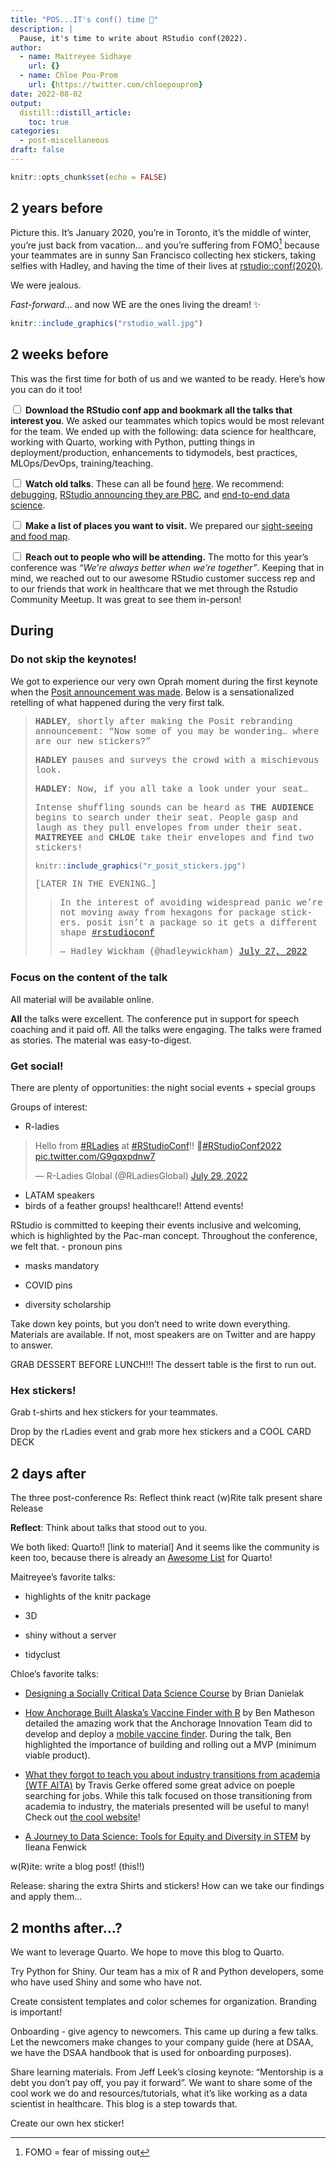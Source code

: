 ```yaml
---
title: "POS...IT's conf() time 🥁"
description: |
  Pause, it's time to write about RStudio conf(2022).
author:
  - name: Maitreyee Sidhaye 
    url: {}
  - name: Chloe Pou-Prom
    url: {https://twitter.com/chloepouprom}
date: 2022-08-02
output:
  distill::distill_article:
    toc: true
categories:
  - post-miscellaneous
draft: false
---
```



```r
knitr::opts_chunk$set(echo = FALSE)
```

## 2 years before

Picture this. It's January 2020, you're in Toronto, it's the middle of winter, you're just back from vacation... and you're suffering from FOMO^[FOMO = fear of missing out] because your teammates are in sunny San Francisco collecting hex stickers, taking selfies with Hadley, and having the time of their lives at [rstudio::conf(2020)](https://www.rstudio.com/resources/rstudioconf-2020/).

We were jealous.

_Fast-forward_... and now WE are the ones living the dream! ✨

```r
knitr::include_graphics("rstudio_wall.jpg")
```

## 2 weeks before

This was the first time for both of us and we wanted to be ready. Here's how you can do it too!

<input type="checkbox" unchecked>  **Download the RStudio conf app and bookmark all the talks that interest you**. We asked our teammates which topics would be most relevant for the team. We ended up with the following: data science for healthcare, working with Quarto, working with Python, putting things in deployment/production, enhancements to tidymodels, best practices, MLOps/DevOps, training/teaching.</input>

<input type="checkbox" unchecked> **Watch old talks**. These can all be found [here](https://www.rstudio.com/resources/rstudioconf-2020/). We recommend: [debugging](), [RStudio announcing they are PBC](https://www.rstudio.com/resources/rstudioconf-2020/open-source-software-for-data-science/), and [end-to-end data science](https://www.rstudio.com/resources/rstudioconf-2020/deploying-end-to-end-data-science-with-shiny-plumber-and-pins/).</input>

<input type="checkbox" unchecked>  **Make a list of places you want to visit.** We prepared our [sight-seeing and food map](https://goo.gl/maps/pfWeRWhJoPyZFg779). </input>

<input type="checkbox" unchecked>  **Reach out to people who will be attending.** The motto for this year's conference was _"We're always better when we’re together"_. Keeping that in mind, we reached out to our awesome RStudio customer success rep and to our friends that work in healthcare that we met through the Rstudio Community Meetup. It was great to see them in-person!</input>

## During

### Do not skip the keynotes!

We got to experience our very own Oprah moment during the first keynote when the [Posit announcement was made](). Below is a sensationalized retelling of what happened during the very first talk.

<div style="font-family: 'Courier New';"><blockquote>**HADLEY**, shortly after making the Posit rebranding announcement: "Now some of you may be wondering... where are our new stickers?"

**HADLEY** pauses and surveys the crowd with a mischievous look.

**HADLEY**: Now, if you all take a look under your seat...

Intense shuffling sounds can be heard as **THE AUDIENCE** begins to search under their seat. People gasp and laugh as they pull envelopes from under their seat. **MAITREYEE** and **CHLOE** take their envelopes and find two stickers!

```r
knitr::include_graphics("r_posit_stickers.jpg")
```

[LATER IN THE EVENING...]

<blockquote class="twitter-tweet"><p lang="en" dir="ltr">In the interest of avoiding widespread panic we’re not moving away from hexagons for package stickers. posit isn’t a package so it gets a different shape <a href="https://twitter.com/hashtag/rstudioconf?src=hash&amp;ref_src=twsrc%5Etfw">#rstudioconf</a></p>&mdash; Hadley Wickham (@hadleywickham) <a href="https://twitter.com/hadleywickham/status/1552290395454951424?ref_src=twsrc%5Etfw">July 27, 2022</a></blockquote> <script async src="https://platform.twitter.com/widgets.js" charset="utf-8"></script></blockquote></div>

### Focus on the content of the talk

All material will be available online.

**All** the talks were excellent. The conference put in support for speech coaching and it paid off. All the talks were engaging. The talks were framed as stories. The material was easy-to-digest. 




### Get social! 

There are plenty of opportunities: the night social events + special groups  

Groups of interest:

- R-ladies 

<blockquote class="twitter-tweet"><p lang="en" dir="ltr">Hello from <a href="https://twitter.com/hashtag/RLadies?src=hash&amp;ref_src=twsrc%5Etfw">#RLadies</a> at <a href="https://twitter.com/hashtag/RStudioConf?src=hash&amp;ref_src=twsrc%5Etfw">#RStudioConf</a>!! 👋<a href="https://twitter.com/hashtag/RStudioConf2022?src=hash&amp;ref_src=twsrc%5Etfw">#RStudioConf2022</a> <a href="https://t.co/G9gqxpdnw7">pic.twitter.com/G9gqxpdnw7</a></p>&mdash; R-Ladies Global (@RLadiesGlobal) <a href="https://twitter.com/RLadiesGlobal/status/1553030919828766728?ref_src=twsrc%5Etfw">July 29, 2022</a></blockquote> <script async src="https://platform.twitter.com/widgets.js" charset="utf-8"></script>

- LATAM speakers
- birds of a feather groups! healthcare!!
Attend events!

RStudio is committed to keeping their events inclusive and welcoming, which is highlighted by the Pac-man concept. Throughout the conference, we felt that.
- pronoun pins

- masks mandatory

- COVID pins

- diversity scholarship

Take down key points, but you don't need to write down everything. Materials are available. If not, most speakers are on Twitter and are happy to answer.

GRAB DESSERT BEFORE LUNCH!!! The dessert table is the first to run out.

### Hex stickers!

Grab t-shirts and hex stickers for your teammates.

Drop by the rLadies event and grab more hex stickers and a COOL CARD DECK

## 2 days after

The three post-conference Rs: 
Reflect think react
(w)Rite talk present 
share Release

**Reflect**: Think about talks that stood out to you.

We both liked: Quarto!! [link to material] And it seems like the community is keen too, because there is already an [Awesome List]() for Quarto!

Maitreyee's favorite talks:

- highlights of the knitr package

- 3D

- shiny without a server

- tidyclust 

Chloe's favorite talks:

- [Designing a Socially Critical Data Science Course](https://rstudioconf2022.sched.com/event/11iYY/designing-a-socially-critical-data-science-course) by Brian Danielak

- [How Anchorage Built Alaska's Vaccine Finder with R](https://rstudioconf2022.sched.com/event/11iYq/how-anchorage-built-alaskas-vaccine-finder-with-r) by Ben Matheson detailed the amazing work that the Anchorage Innovation Team did to develop and deploy a [mobile vaccine finder](https://anchoragecovidtest.org/). During the talk, Ben highlighted the importance of building and rolling out a MVP (minimum viable product).

- [What they forgot to teach you about industry transitions from academia (WTF AITA)](https://rstudioconf2022.sched.com/event/11iZQ/what-they-forgot-to-teach-you-about-industry-transitions-from-academia-wtf-aita) by Travis Gerke offered some great advice on poeple searching for jobs. While this talk focused on those transitioning from academia to industry, the materials presented will be useful to many! Check out [the cool website](https://wtf-aita.com/)! 

- [A Journey to Data Science: Tools for Equity and Diversity in STEM](https://rstudioconf2022.sched.com/event/11ib8/a-journey-to-data-science-tools-for-equity-and-diversity-in-stem) by Ileana Fenwick

w(R)ite: write a blog post! (this!!)

Release:
sharing the extra Shirts and stickers!
How can we take our findings and apply them...


## 2 months after...?

We want to leverage Quarto. We hope to move this blog to Quarto.

Try Python for Shiny. Our team has a mix of R and Python developers, some who have used Shiny and some who have not.

Create consistent templates and color schemes for organization. Branding is important!

Onboarding - give agency to newcomers. This came up during a few talks. Let the newcomers make changes to your company guide (here at DSAA, we have the DSAA handbook that is used for onboarding purposes). 

Share learning materials. From Jeff Leek's closing keynote: "Mentorship is a debt you don't pay off, you pay it forward". We want to share some of the cool work we do and resources/tutorials, what it's like working as a data scientist in healthcare. This blog is a step towards that.

Create our own hex sticker!